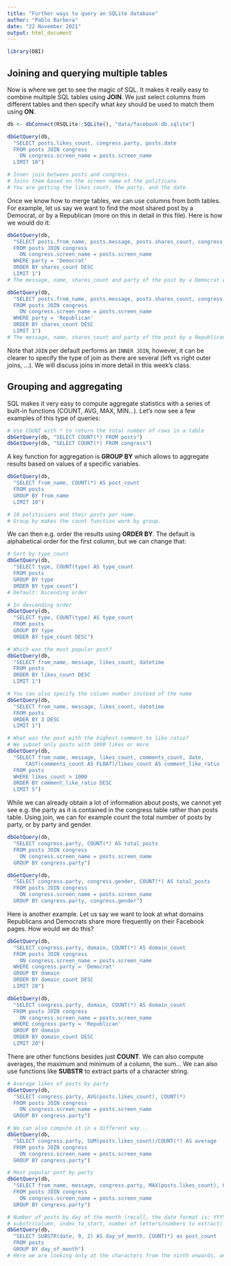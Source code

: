 ```yaml
---
title: "Further ways to query an SQLite database"
author: "Pablo Barbera"
date: "22 November 2021"
output: html_document
---
```


```r
library(DBI)
```

## Joining and querying multiple tables

Now is where we get to see the magic of SQL. It makes it really easy to combine multiple SQL tables using __JOIN__. We just select columns from different tables and then specify what _key_ should be used to match them using __ON__. 

```r
db <- dbConnect(RSQLite::SQLite(), "data/facebook-db.sqlite")

dbGetQuery(db, 
  "SELECT posts.likes_count, congress.party, posts.date
  FROM posts JOIN congress
    ON congress.screen_name = posts.screen_name
  LIMIT 10")

# Inner join between posts and congress.
# Joins them based on the screen name of the politicans.
# You are getting the likes count, the party, and the date.
```

Once we know how to merge tables, we can use columns from both tables. For example, let us say we want to find the most shared post by a Democrat, or by a Republican (more on this in detail in this file). Here is how we would do it:

```r
dbGetQuery(db, 
  "SELECT posts.from_name, posts.message, posts.shares_count, congress.party 
  FROM posts JOIN congress
    ON congress.screen_name = posts.screen_name
  WHERE party = 'Democrat'
  ORDER BY shares_count DESC
  LIMIT 1")
# The message, name, shares_count and party of the post by a Democrat with the highest number of shares.

dbGetQuery(db, 
  "SELECT posts.from_name, posts.message, posts.shares_count, congress.party 
  FROM posts JOIN congress
    ON congress.screen_name = posts.screen_name
  WHERE party = 'Republican'
  ORDER BY shares_count DESC
  LIMIT 1")
# The message, name, shares_count and party of the post by a Republican with the highest number of shares.

```

Note that `JOIN` per default performs an `INNER JOIN`, however, it can be clearer to specify the type of join as there are several (left vs right outer joins, ...). We will discuss joins in more detail in this week's class.

## Grouping and aggregating

SQL makes it very easy to compute aggregate statistics with a series of built-in functions (COUNT, AVG, MAX, MIN...). Let's now see a few examples of this type of queries:

```r
# Use COUNT with * to return the total number of rows in a table
dbGetQuery(db, "SELECT COUNT(*) FROM posts")
dbGetQuery(db, "SELECT COUNT(*) FROM congress")
```

A key function for aggregation is __GROUP BY__ which allows to aggregate results based on values of a specific variables.

```r
dbGetQuery(db, 
  "SELECT from_name, COUNT(*) AS post_count
  FROM posts
  GROUP BY from_name
  LIMIT 10")

# 10 politicians and their posts per name. 
# Group by makes the count function work by group. 
```

We can then e.g. order the results using __ORDER BY__. The default is alphabetical order for the first column, but we can change that:

```r
# Sort by type_count
dbGetQuery(db, 
  "SELECT type, COUNT(type) AS type_count
  FROM posts
  GROUP BY type
  ORDER BY type_count")
# Default: Ascending order

# In descending order
dbGetQuery(db, 
  "SELECT type, COUNT(type) AS type_count
  FROM posts
  GROUP BY type
  ORDER BY type_count DESC")

# Which was the most popular post?
dbGetQuery(db, 
  "SELECT from_name, message, likes_count, datetime
  FROM posts
  ORDER BY likes_count DESC
  LIMIT 1")

# You can also specify the column number instead of the name
dbGetQuery(db, 
  "SELECT from_name, message, likes_count, datetime
  FROM posts
  ORDER BY 3 DESC
  LIMIT 1")

# What was the post with the highest comment to like ratio?
# We subset only posts with 1000 likes or more
dbGetQuery(db,
  "SELECT from_name, message, likes_count, comments_count, date,   
      CAST(comments_count AS FLOAT)/likes_count AS comment_like_ratio
  FROM posts
  WHERE likes_count > 1000
  ORDER BY comment_like_ratio DESC
  LIMIT 5")
```

While we can already obtain a lot of information about posts, we cannot yet see e.g. the party as it is contained in the congress table rather than posts table. Using join, we can for example count the total number of posts by party, or by party and gender.

```r
dbGetQuery(db, 
  "SELECT congress.party, COUNT(*) AS total_posts
  FROM posts JOIN congress
    ON congress.screen_name = posts.screen_name
  GROUP BY congress.party")

dbGetQuery(db, 
  "SELECT congress.party, congress.gender, COUNT(*) AS total_posts
  FROM posts JOIN congress
    ON congress.screen_name = posts.screen_name
  GROUP BY congress.party, congress.gender")

```

Here is another example. Let us say we want to look at what domains Republicans and Democrats share more frequently on their Facebook pages. How would we do this?

```r
dbGetQuery(db, 
  "SELECT congress.party, domain, COUNT(*) AS domain_count
  FROM posts JOIN congress
    ON congress.screen_name = posts.screen_name
  WHERE congress.party = 'Democrat'
  GROUP BY domain
  ORDER BY domain_count DESC
  LIMIT 20")

dbGetQuery(db, 
  "SELECT congress.party, domain, COUNT(*) AS domain_count
  FROM posts JOIN congress
    ON congress.screen_name = posts.screen_name
  WHERE congress.party = 'Republican'
  GROUP BY domain
  ORDER BY domain_count DESC
  LIMIT 20")

```

There are other functions besides just __COUNT__. We can also compute averages, the maximum and minimum of a column, the sum... We can also use functions like __SUBSTR__ to extract parts of a character string.

```r
# Average likes of posts by party
dbGetQuery(db, 
  "SELECT congress.party, AVG(posts.likes_count), COUNT(*) 
  FROM posts JOIN congress
    ON congress.screen_name = posts.screen_name
  GROUP BY congress.party")

# We can also compute it in a different way...
dbGetQuery(db, 
  "SELECT congress.party, SUM(posts.likes_count)/COUNT(*) AS average 
  FROM posts JOIN congress
    ON congress.screen_name = posts.screen_name
  GROUP BY congress.party")

# Most popular post by party
dbGetQuery(db, 
  "SELECT from_name, message, congress.party, MAX(posts.likes_count), COUNT(*) 
  FROM posts JOIN congress
    ON congress.screen_name = posts.screen_name
  GROUP BY congress.party")

# Number of posts by day of the month (recall, the date format is: YYYY-MM-DD)
# substr(column, index_to_start, number of letters/numbers to extract) 
dbGetQuery(db, 
  "SELECT SUBSTR(date, 9, 2) AS day_of_month, COUNT(*) as post_count
  FROM posts
  GROUP BY day_of_month")
# Here we are looking only at the characters from the ninth onwards, and selecting the two following (so that we select the days).

```








